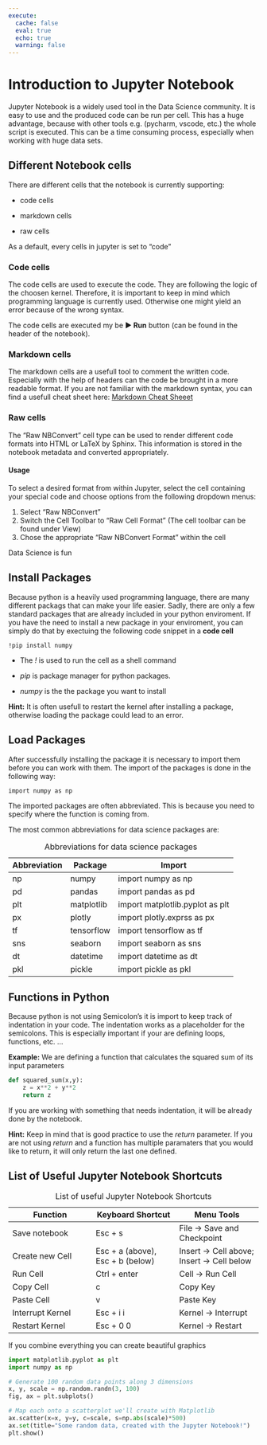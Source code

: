```yaml
---
execute:
  cache: false
  eval: true
  echo: true
  warning: false
---
```


# Introduction to Jupyter Notebook

Jupyter Notebook is a widely used tool in the Data Science community. It is easy to use and the produced code can be run per cell. This has a huge advantage, because with other tools e.g. (pycharm, vscode, etc.) the whole script is executed. This can be a time consuming process, especially when working with huge data sets. 

## Different Notebook cells

There are different cells that the notebook is currently supporting: 

- code cells 

- markdown cells 

- raw cells

As a default, every cells in jupyter is set to "code"

### Code cells

The code cells are used to execute the code. They are following the logic of the choosen kernel. Therefore, it is important to keep in mind which programming language is currently used. Otherwise one might yield an error because of the wrong syntax. 

The code cells are executed my be **▶ Run** button (can be found in the header of the notebook).

### Markdown cells

The markdown cells are a usefull tool to comment the written code. Especially with the help of headers can the code be brought in a more readable format. 
If you are not familiar with the markdown syntax, you can find a usefull cheat sheet here: 
[Markdown Cheat Sheeet](https://www.ibm.com/docs/en/db2-event-store/2.0.0?topic=notebooks-markdown-jupyter-cheatsheet)

### Raw cells

The “Raw NBConvert” cell type can be used to render different code formats into HTML or LaTeX by Sphinx. This information is stored in the notebook metadata and converted appropriately. 

#### Usage

To select a desired format from within Jupyter, select the cell containing your special code and choose options from the following dropdown menus:

1. Select “Raw NBConvert”
2. Switch the Cell Toolbar to “Raw Cell Format” (The cell toolbar can be found under View)
3. Chose the appropriate “Raw NBConvert Format” within the cell

Data Science is fun


## Install Packages

Because python is a heavily used programming language, there are many different packags that can make your life easier. Sadly, there are only a few standard packages that are already included in your python enviroment. If you have the need to install a new package in your enviroment, you can simply do that by exectuing the following code snippet in a **code cell**

`!pip install numpy` 

- The *!* is used to run the cell as a shell command 

- *pip* is package manager for python packages.

- *numpy* is the the package you want to install  


**Hint:** It is often usefull to restart the kernel after installing a package, otherwise loading the package could lead to an error.

## Load Packages

After successfully installing the package it is necessary to import them before you can work with them. The import of the packages is done in the following way: 

`import numpy as np`

The imported packages are often abbreviated. This is because you need to specify where the function is coming from. 

The most common abbreviations for data science packages are: 


| Abbreviation | Package | Import |
| ----------- | ----------- | ----------- |
| np | numpy | import numpy as np |
| pd | pandas | import pandas as pd |
| plt | matplotlib | import matplotlib.pyplot as plt |
| px | plotly | import plotly.exprss as px |
| tf | tensorflow | import tensorflow as tf |
| sns | seaborn | import seaborn as sns |
| dt | datetime | import datetime as dt |
| pkl | pickle | import pickle as pkl |
: Abbreviations for data science packages

## Functions in Python

Because python is not using Semicolon's it is import to keep track of indentation in your code. The indentation works as a placeholder for the semicolons. This is especially important if your are defining loops, functions, etc. ...

**Example:** We are defining a function that calculates the squared sum of its input parameters

```python
def squared_sum(x,y): 
    z = x**2 + y**2
    return z
```

If you are working with something that needs indentation, it will be already done by the notebook. 

**Hint:** Keep in mind that is good practice to use the *return* parameter. If you are not using *return* and a function has multiple paramaters that you would like to return, it will only return the last one defined.  

## List of Useful Jupyter Notebook Shortcuts


| Function | Keyboard Shortcut | Menu Tools |
| ----------- | ----------- | ----------- |
| Save notebook | Esc + s | File → Save and Checkpoint |
| Create new Cell | Esc + a (above), <br /> Esc + b (below) | Insert → Cell above;<br /> Insert → Cell below |
| Run Cell | Ctrl + enter | Cell → Run Cell |
| Copy Cell | c | Copy Key |
| Paste Cell | v | Paste Key |
| Interrupt Kernel | Esc + i i | Kernel → Interrupt |
| Restart Kernel | Esc + 0 0 | Kernel → Restart |
: List of useful Jupyter Notebook Shortcuts



If you combine everything you can create beautiful graphics

```python
import matplotlib.pyplot as plt
import numpy as np

# Generate 100 random data points along 3 dimensions
x, y, scale = np.random.randn(3, 100)
fig, ax = plt.subplots()

# Map each onto a scatterplot we'll create with Matplotlib
ax.scatter(x=x, y=y, c=scale, s=np.abs(scale)*500)
ax.set(title="Some random data, created with the Jupyter Notebook!")
plt.show()
```


